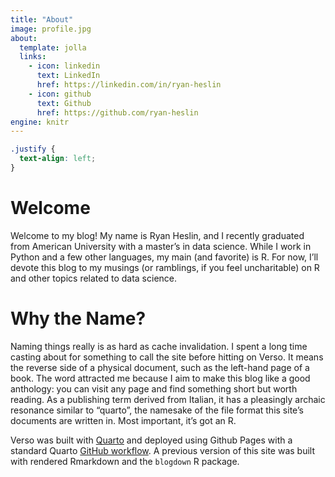 ```yaml
---
title: "About"
image: profile.jpg
about:
  template: jolla
  links:
    - icon: linkedin
      text: LinkedIn
      href: https://linkedin.com/in/ryan-heslin
    - icon: github
      text: Github
      href: https://github.com/ryan-heslin
engine: knitr
---
```


```css
.justify {
  text-align: left;
}
```
::: {.justify}
# Welcome
Welcome to my blog! My name is Ryan Heslin, and I recently graduated from
American University with a master's in data science. While I work in Python
and a few other languages, my main (and favorite) is R. For now, I'll devote this
blog to my musings (or ramblings, if you feel uncharitable) on R and other topics
related to data science.

# Why the Name?
Naming things really is as hard as cache invalidation. I spent a long time casting about for something
to call the site before hitting on Verso. It means the reverse side of a
physical document, such as the left-hand page of a book. The word attracted me
because I aim to make this blog like a good anthology: you can visit any page and find
something short but worth reading.
As a publishing term derived from Italian, it has a pleasingly archaic resonance similar to "quarto",
the namesake of the file format this site's documents are written in. Most important,
it's got an R.

Verso was built with [Quarto](https://quarto.org/) and deployed using Github Pages with
a standard Quarto [GitHub workflow](https://quarto.org/docs/publishing/github-pages.html#publish-command). A previous version of this site was built with rendered Rmarkdown and the
`blogdown` R package.
:::
